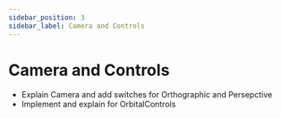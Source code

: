 ```yaml
---
sidebar_position: 3
sidebar_label: Camera and Controls
---
```



# Camera and Controls

<OrbitalControlScene />


- Explain Camera and add switches for Orthographic and Persepctive
- Implement and explain for OrbitalControls
